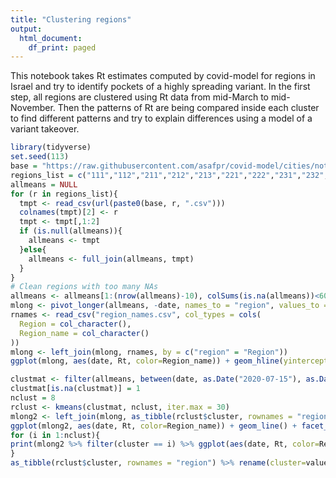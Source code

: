 ```yaml
---
title: "Clustering regions"
output:
  html_document:
    df_print: paged
---
```


This notebook takes Rt estimates computed by covid-model for regions in Israel and try to identify
pockets of a highly spreading variant. In the first step, all regions are clustered using Rt data from mid-March to mid-November. Then the patterns of Rt are being compared inside each cluster to find different patterns and try to explain differences using a model of a variant takeover.

```r
library(tidyverse)
set.seed(113)
base = "https://raw.githubusercontent.com/asafpr/covid-model/cities/notebooks/results_unnormalized_out_" #626.csv"
regions_list = c("111","112","211","212","213","221","222","231","232","233","234","235","237","241","242","243","245","246","291","292","311","321","323","324","411","412","421","422","431","432","441","442","511","512","513","611","612","613","614","621","622","623","625","626","73","74","76")
allmeans = NULL
for (r in regions_list){
  tmpt <- read_csv(url(paste0(base, r, ".csv")))
  colnames(tmpt)[2] <- r
  tmpt <- tmpt[,1:2]
  if (is.null(allmeans)){
    allmeans <- tmpt
  }else{
    allmeans <- full_join(allmeans, tmpt)
  }
}
# Clean regions with too many NAs
allmeans <- allmeans[1:(nrow(allmeans)-10), colSums(is.na(allmeans))<60]
mlong <- pivot_longer(allmeans, -date, names_to = "region", values_to = "Rt")
rnames <- read_csv("region_names.csv", col_types = cols(
  Region = col_character(),
  Region_name = col_character()
))
mlong <- left_join(mlong, rnames, by = c("region" = "Region"))
ggplot(mlong, aes(date, Rt, color=Region_name)) + geom_hline(yintercept=1, color="gray40")   + geom_line() + scale_color_discrete(name = "רוזא",labels = sapply(mlong$Region_name, function(x) paste0(rev(strsplit(x, "")[[1]]), collapse=""))) + theme_minimal()
```

```r
clustmat <- filter(allmeans, between(date, as.Date("2020-07-15"), as.Date("2020-11-15"))) %>% column_to_rownames(var = "date") %>% as.matrix()  %>% base::t()
clustmat[is.na(clustmat)] = 1
nclust = 8
rclust <- kmeans(clustmat, nclust, iter.max = 30)
mlong2 <- left_join(mlong, as_tibble(rclust$cluster, rownames = "region") %>% rename(cluster=value), by="region")
ggplot(mlong2, aes(date, Rt, color=Region_name)) + geom_line() + facet_wrap(~cluster)
for (i in 1:nclust){
print(mlong2 %>% filter(cluster == i) %>% ggplot(aes(date, Rt, color=Region_name))+ geom_hline(yintercept=1, color="gray40")  + geom_line() + scale_color_discrete(name = "רוזא", labels = sapply(mlong2$Region_name[mlong2$cluster==i], function(x) paste0(rev(strsplit(x, "")[[1]]), collapse=""))) + theme_minimal())
}
as_tibble(rclust$cluster, rownames = "region") %>% rename(cluster=value) %>% left_join(rnames, by=c("region"="Region")) %>% arrange(cluster)
```